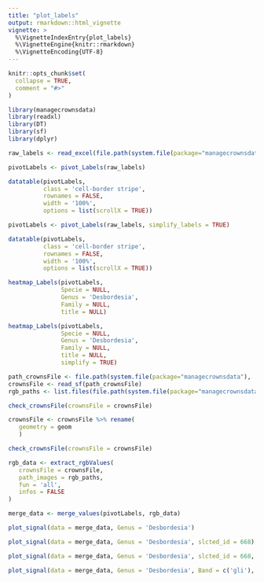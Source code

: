 ```yaml
---
title: "plot_labels"
output: rmarkdown::html_vignette
vignette: >
  %\VignetteIndexEntry{plot_labels}
  %\VignetteEngine{knitr::rmarkdown}
  %\VignetteEncoding{UTF-8}
---
```


```r
knitr::opts_chunk$set(
  collapse = TRUE,
  comment = "#>"
)
```

```r
library(managecrownsdata)
library(readxl)
library(DT)
library(sf)
library(dplyr)
```

```r
raw_labels <- read_excel(file.path(system.file(package="managecrownsdata"), 'xlsx/labeling_file_Bouamir.xlsx'))

pivotLabels <- pivot_Labels(raw_labels)

datatable(pivotLabels, 
          class = 'cell-border stripe',
          rownames = FALSE,
          width = '100%', 
          options = list(scrollX = TRUE))
```

```r
pivotLabels <- pivot_Labels(raw_labels, simplify_labels = TRUE)

datatable(pivotLabels, 
          class = 'cell-border stripe',
          rownames = FALSE,
          width = '100%', 
          options = list(scrollX = TRUE))
```


```r
heatmap_Labels(pivotLabels,
               Specie = NULL,
               Genus = 'Desbordesia',
               Family = NULL,
               title = NULL)

```

```r
heatmap_Labels(pivotLabels,
               Specie = NULL,
               Genus = 'Desbordesia',
               Family = NULL,
               title = NULL,
               simplify = TRUE)
```

```r
path_crownsFile <- file.path(system.file(package="managecrownsdata"), 'crowns/Bouamir_crowns.gpkg')
crownsFile <- read_sf(path_crownsFile)
rgb_paths <- list.files(file.path(system.file(package="managecrownsdata"), 'rgb/'), full.names = TRUE)

check_crownsFile(crownsFile = crownsFile)

crownsFile <- crownsFile %>% rename(
   geometry = geom
   )

check_crownsFile(crownsFile = crownsFile)

```



```r
rgb_data <- extract_rgbValues(
   crownsFile = crownsFile,
   path_images = rgb_paths,
   fun = 'all',
   infos = FALSE
)
```

```r
merge_data <- merge_values(pivotLabels, rgb_data)

```

```r
plot_signal(data = merge_data, Genus = 'Desbordesia')

```

```r
plot_signal(data = merge_data, Genus = 'Desbordesia', slcted_id = 668)

```

```r
plot_signal(data = merge_data, Genus = 'Desbordesia', slcted_id = 668, Band = c('gli', 'gndvi'))

```

```r
plot_signal(data = merge_data, Genus = 'Desbordesia', Band = c('gli'), slcted_id = 668, show_Labels = TRUE)

```


